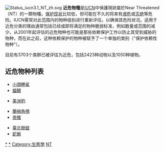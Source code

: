 {{unreferenced|time=2011-08-05T08:16:08+00:00}}
[[File:Status_iucn3.1_NT_zh.svg|right]]
{{保護現狀}}
'''近危物種'''是[[IUCN|IUCN]]中保護現狀屬於Near Threatened（NT）的一類物種。[[保护现状|保护现状]]比较低，但可能在不久的将来有[[濒危|濒危]]或[[灭绝|灭绝]]等危险。IUCN需常对此范围内的物种级别进行重新评估，以确保其危险状况。适用于近危分类的理由通常包括已经或即将满足的物种脆弱标准，例如数量或范围的减少。从2001年起评估的近危物种也可能是那些依赖保护工作以防止其受到威胁的物种，而在此之前，这种依赖保护的物种被赋予了一个单独的类别（"保护依赖性物种"）。

目前有3703个类群已被评估为近危，包括2423种动物以及1050种植物。

== 近危物种列表 ==
<!-- [[亞洲小爪水獺|亞洲小爪水獺]]--移至易危物種 -->
* [[小頭睡鯊|小頭睡鯊]]
* [[蝠鱝|蝠鱝]]
<!-- [[貂熊|貂熊]]--移至無危物種 -->
<!-- [[兔猻|兔猻]]--移至無危物種 -->
* [[美洲豹|美洲豹]]
<!-- [[鬃狼|鬃狼]]--移至易危物種 -->
<!-- [[葉形海龍|葉形海龍]]--移至無危物種 -->
<!-- [[侏兔|侏兔]]--移至無危物種 -->
<!-- [[獐|獐]]--移至易危物種 -->
* [[蘭嶼角鴞|蘭嶼角鴞]]
* [[帝雉|帝雉]]
<!-- [[文昌魚|文昌魚]] -->
* [[台北樹蛙|臺北樹蛙]]
* [[蛇蜥|蛇蜥]]

[[Category:近危物种|*]]
[[Category:IUCN紅色名錄近危物種|*]]
[[Category:生態學|Category:生態學]]
[[Category:保护现状|NT]]